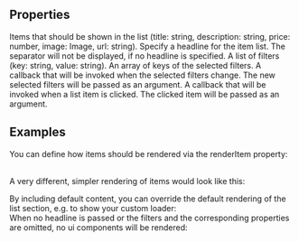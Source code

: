 
<Meta
  title="ListSection"
  subtitle="ListSection displays a section with a list of elements."
/>

## Properties

<PropsTable>
  <PropsTableRow value="items" required type="Array">
  Items that should be shown in the list (title: string, description: string, price: number, image: Image, url: string).
  </PropsTableRow>
  <PropsTableRow value="headline" type="String">
  Specify a headline for the item list. The separator will not be displayed, if no headline is specified.
  </PropsTableRow>
  <PropsTableRow value="filters" type="Array">
  A list of filters (key: string, value: string).
  </PropsTableRow>
  <PropsTableRow value="selectedFilters" type="Array">
  An array of keys of the selected filters. 
  </PropsTableRow>
  <PropsTableRow value="handleFilterChange" type="Function">
  A callback that will be invoked when the selected filters change. The new selected filters will be passed as an argument.
  </PropsTableRow>
  <PropsTableRow value="handleItemClick" type="Function">
  A callback that will be invoked when a list item is clicked. The clicked item will be passed as an argument.
  </PropsTableRow>
</PropsTable>

## Examples
You can define how items should be rendered via the <span class="code">renderItem</span> property:
<ExampleLoader example="Sections/ListSection.tsx" />

<br/>A very different, simpler rendering of items would look like this:
<ExampleLoader example="Sections/ListSection.CustomItem.tsx" />

<div class="mt-8">
By including default content, you can override the default rendering of the list section, e.g. to show your custom loader:
</div>
<ExampleLoader example="Sections/ListSection.CustomContent.tsx" />

<div class="mt-8">
When no headline is passed or the filters and the corresponding properties are omitted, no ui components will be rendered:
</div>
<ExampleLoader example="Sections/ListSection.NoHeadlineAndFilters.tsx" />
